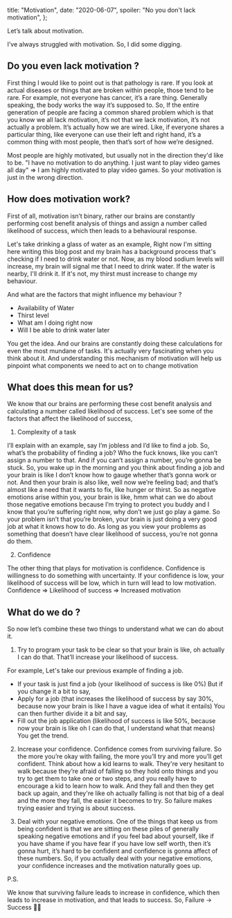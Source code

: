   title: "Motivation",
  date: "2020-06-07",
  spoiler: "No you don't lack motivation",
};

<!-- No you don't lack motivation -->

<!--more-->

Let’s talk about motivation.

I’ve always struggled with motivation. So, I did some digging.

## Do you even lack motivation ?

First thing I would like to point out is that pathology is rare. If you look at actual diseases or things that are broken within people, those tend to be rare. For example, not everyone has cancer, it’s a rare thing. Generally speaking, the body works the way it’s supposed to. So, If the entire generation of people are facing a common shared problem which is that you know we all lack motivation, it’s not that we lack motivation, it’s not actually a problem. It’s actually how we are wired. Like, if everyone shares a particular thing, like everyone can use their left and right hand, it’s a common thing with most people, then that’s sort of how we’re designed.

Most people are highly motivated, but usually not in the direction they'd like to be. "I have no motivation to do anything. I just want to play video games all day" => I am highly motivated to play video games. So your motivation is just in the wrong direction.

## How does motivation work?

First of all, motivation isn’t binary, rather our brains are constantly performing cost benefit analysis of things and assign a number called likelihood of success, which then leads to a behavioural response.

Let's take drinking a glass of water as an example,
Right now I'm sitting here writing this blog post and my brain has a background process that's checking if I need to drink water or not. Now, as my blood sodium levels will increase, my brain will signal me that I need to drink water. If the water is nearby, I'll drink it. If it's not, my thirst must increase to change my behaviour.

And what are the factors that might influence my behaviour ?

- Availability of Water
- Thirst level
- What am I doing right now
- Will I be able to drink water later

You get the idea. And our brains are constantly doing these calculations for even the most mundane of tasks. It's actually very fascinating when you think about it. And understanding this mechanism of motivation will help us pinpoint what components we need to act on to change motivation

## What does this mean for us?

We know that our brains are performing these cost benefit analysis and calculating a number called likelihood of success. Let's see some of the factors that affect the likelihood of success,

1. Complexity of a task

I’ll explain with an example, say I’m jobless and I’d like to find a job. So, what’s the probability of finding a job? Who the fuck knows, like you can’t assign a number to that. And if you can’t assign a number, you’re gonna be stuck. So, you wake up in the morning and you think about finding a job and your brain is like I don’t know how to gauge whether that’s gonna work or not. And then your brain is also like, well now we’re feeling bad; and that’s almost like a need that it wants to fix, like hunger or thirst. So as negative emotions arise within you, your brain is like, hmm what can we do about those negative emotions because I’m trying to protect you buddy and I know that you’re suffering right now, why don’t we just go play a game. So your problem isn’t that you’re broken, your brain is just doing a very good job at what it knows how to do. As long as you view your problems as something that doesn’t have clear likelihood of success, you’re not gonna do them.

2. Confidence

The other thing that plays for motivation is confidence. Confidence is willingness to do something with uncertainty. If your confidence is low, your likelihood of success will be low, which in turn will lead to low motivation.
Confidence => Likelihood of success => Increased motivation

## What do we do ?

So now let’s combine these two things to understand what we can do about it.

1. Try to program your task to be clear so that your brain is like, oh actually I can do that. That’ll increase your likelihood of success.

For example, Let's take our previous example of finding a job.

- If your task is just find a job (your likelihood of success is like 0%)
  But if you change it a bit to say,
- Apply for a job (that increases the likelihood of success by say 30%, because now your brain is like I have a vague idea of what it entails)
  You can then further divide it a bit and say,
- Fill out the job application (likelihood of success is like 50%, because now your brain is like oh I can do that, I understand what that means)
  You get the trend.

2. Increase your confidence. Confidence comes from surviving failure. So the more you’re okay with failing, the more you’ll try and more you’ll get confident. Think about how a kid learns to walk. They're very hesitant to walk because they’re afraid of falling so they hold onto things and you try to get them to take one or two steps, and you really have to encourage a kid to learn how to walk. And they fall and then they get back up again, and they're like oh actually falling is not that big of a deal and the more they fall, the easier it becomes to try. So failure makes trying easier and trying is about success.

3. Deal with your negative emotions. One of the things that keep us from being confident is that we are sitting on these piles of generally speaking negative emotions and if you feel bad about yourself, like if you have shame if you have fear if you have low self worth, then it’s gonna hurt, it’s hard to be confident and confidence is gonna affect of these numbers. So, if you actually deal with your negative emotions, your confidence increases and the motivation naturally goes up.

P.S.

We know that surviving failure leads to increase in confidence, which then leads to increase in motivation, and that leads to success. So,
Failure -> Success 🤷‍♂️
